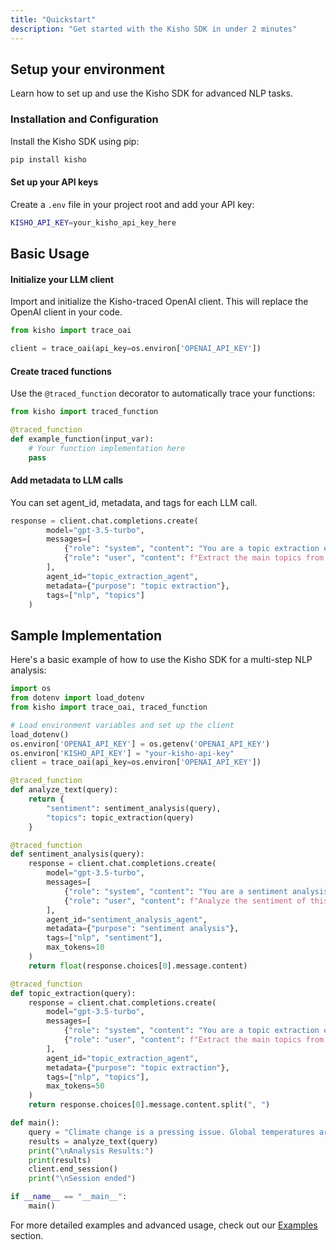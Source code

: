 ```yaml
---
title: "Quickstart"
description: "Get started with the Kisho SDK in under 2 minutes"
---
```


## Setup your environment

Learn how to set up and use the Kisho SDK for advanced NLP tasks.

### Installation and Configuration

Install the Kisho SDK using pip:

```bash
pip install kisho
```

#### Set up your API keys

Create a `.env` file in your project root and add your API key:

```bash
KISHO_API_KEY=your_kisho_api_key_here
```

## Basic Usage

#### Initialize your LLM client

Import and initialize the Kisho-traced OpenAI client. This will replace the OpenAI client in your code.

```python
from kisho import trace_oai

client = trace_oai(api_key=os.environ['OPENAI_API_KEY'])
```

#### Create traced functions

Use the `@traced_function` decorator to automatically trace your functions:

```python
from kisho import traced_function

@traced_function
def example_function(input_var):
    # Your function implementation here
    pass
```

#### Add metadata to LLM calls

You can set agent_id, metadata, and tags for each LLM call.

```python
response = client.chat.completions.create(
        model="gpt-3.5-turbo",
        messages=[
            {"role": "system", "content": "You are a topic extraction expert. Identify the main topics in the given text."},
            {"role": "user", "content": f"Extract the main topics from this text and return them as a comma-separated list:\n{query}"}
        ],
        agent_id="topic_extraction_agent",
        metadata={"purpose": "topic extraction"},
        tags=["nlp", "topics"]
    )
```

## Sample Implementation

Here's a basic example of how to use the Kisho SDK for a multi-step NLP analysis:

```python
import os
from dotenv import load_dotenv
from kisho import trace_oai, traced_function

# Load environment variables and set up the client
load_dotenv()
os.environ['OPENAI_API_KEY'] = os.getenv('OPENAI_API_KEY')
os.environ['KISHO_API_KEY'] = "your-kisho-api-key"
client = trace_oai(api_key=os.environ['OPENAI_API_KEY'])

@traced_function
def analyze_text(query):
    return {
        "sentiment": sentiment_analysis(query),
        "topics": topic_extraction(query)
    }

@traced_function
def sentiment_analysis(query):
    response = client.chat.completions.create(
        model="gpt-3.5-turbo",
        messages=[
            {"role": "system", "content": "You are a sentiment analysis expert. Provide a sentiment score from -1 (very negative) to 1 (very positive)."},
            {"role": "user", "content": f"Analyze the sentiment of this text and return only a number:\n{query}"}
        ],
        agent_id="sentiment_analysis_agent",
        metadata={"purpose": "sentiment analysis"},
        tags=["nlp", "sentiment"],
        max_tokens=10
    )
    return float(response.choices[0].message.content)

@traced_function
def topic_extraction(query):
    response = client.chat.completions.create(
        model="gpt-3.5-turbo",
        messages=[
            {"role": "system", "content": "You are a topic extraction expert. Identify the main topics in the given text."},
            {"role": "user", "content": f"Extract the main topics from this text and return them as a comma-separated list:\n{query}"}
        ],
        agent_id="topic_extraction_agent",
        metadata={"purpose": "topic extraction"},
        tags=["nlp", "topics"],
        max_tokens=50
    )
    return response.choices[0].message.content.split(", ")

def main():
    query = "Climate change is a pressing issue. Global temperatures are rising, and we need to take action."
    results = analyze_text(query)
    print("\nAnalysis Results:")
    print(results)
    client.end_session()
    print("\nSession ended")

if __name__ == "__main__":
    main()
```

For more detailed examples and advanced usage, check out our [Examples](/examples) section.

